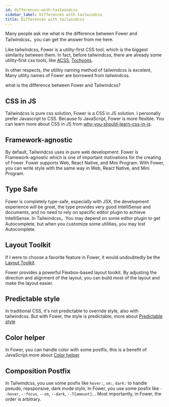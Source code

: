 ```yaml
---
id: differences-with-tailwindcss
sidebar_label: Differences with tailwindcss
title: Differences with tailwindcss
---
```


Many people ask me what is the difference between Fower and Tailwindcss，you can get the answer from me here.

Like tailwindcss, Fower is a utility-first CSS tool, which is the biggest similarity between them. In fact, before tailwindcss, there are already some utility-first css tools, like [ACSS](https://acss.io/), [Tochyons](https://tachyons.io/).

In other respects, the utilitiy naming method of tailwindcss is excelent, Many utility names of Fower are borrowed from tailwindcss.

what is the difference between Fower and Tailwindcss?

## CSS in JS

Tailwindcss is pure css solution, Fower is a CSS in JS solution. I personally prefer Javascript to CSS. Because fo JavaScript, Fower is more flexible. You can learn more about CSS in JS from [why-you-should-learn-css-in-js](https://jxnblk.com/blog/why-you-should-learn-css-in-js/).

## Framework-agnostic

By default, Tailwindcss uses in pure web development. Fower is Framework-agnostic which is one of important motivations for the creating of Fower. Fower supports Web, React Native, and Mini Program. With Fower, you can write style with the same way in Web, React Native, and Mini Program.

## Type Safe

Fower is completely type-safe, especially with JSX, the development experience will be great, the type provides very good IntelliSense and documents, and no need to rely on specific editor plugin to achieve IntelliSense. In Tailwindcss，You may depend on some editor plugin to get Autocomplete, but when you customize some utilities, you may lost Autocomplete.

## Layout Toolkit

If I were to choose a favorite feature in Fower, it would undoubtedly be the [Layout Toolkit](https://fower.vercel.app/docs/fower-layout-introduction).

Fower provides a powerful Flexbox-based layout toolkit. By adjusting the direction and alignment of the layout, you can build most of the layout and make the layout easier.

## Predictable style

In traditional CSS, it's not predictable to override style, also with tailwindcss. But with Fower, the style is predictable, more about [Predictable style](https://fower.vercel.app/docs/predictable-style)

## Color helper

In Fower, you can handle color with some postfix, this is a benefit of JavaScript.more about [Color helper](https://fower.vercel.app/docs/color-helper)

## Composition Postfix

In Tailwindcss, you use some posfix like `hover:`, `sm:`, `dark:` to handle pseudo, repsponsive, dark mode style, In Fower, you use some posfix like `--hover`, `--focus`, `--sm`, `--dark`, `--T{amount}`... Most importantly, in Fower, the order is arbitrary.
